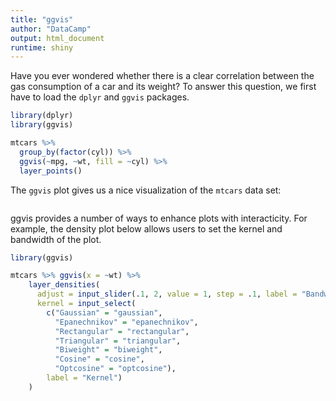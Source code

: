 ---
title: "ggvis"
author: "DataCamp"
output: html_document
runtime: shiny
---
Have you ever wondered whether there is a clear correlation between the gas consumption of a car and its weight?
To answer this question, we first have to load the `dplyr` and `ggvis` packages.

```{r message = FALSE}
library(dplyr)
library(ggvis)
```

```{r chained, results = 'hide'}
mtcars %>%
  group_by(factor(cyl)) %>%
  ggvis(~mpg, ~wt, fill = ~cyl) %>%
  layer_points()
```

The `ggvis` plot gives us a nice visualization of the `mtcars` data set:

```{r ref.label='chained', echo = FALSE}
```



ggvis provides a number of ways to enhance plots with interacticity. For example, the density plot below allows users to set the kernel and bandwidth of the plot.

```{r echo = FALSE, message = FALSE}
library(ggvis)

mtcars %>% ggvis(x = ~wt) %>%
    layer_densities(
      adjust = input_slider(.1, 2, value = 1, step = .1, label = "Bandwidth adjustment"),
      kernel = input_select(
        c("Gaussian" = "gaussian",
          "Epanechnikov" = "epanechnikov",
          "Rectangular" = "rectangular",
          "Triangular" = "triangular",
          "Biweight" = "biweight",
          "Cosine" = "cosine",
          "Optcosine" = "optcosine"),
        label = "Kernel")
    )
```